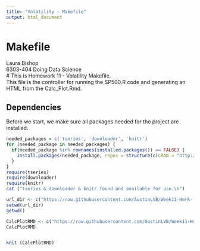 ```yaml
---
title: "Volatility - Makefile"
output: html_document
---
```


# Makefile
Laura Bishop<br/>
6303-404 Doing Data Science<br/>
# This is Homework 11 - Volatility Makefile.<br/>
This file is the controller for running the SP500.R code and generating an HTML from the Calc_Plot.Rmd. <br/>


## Dependencies
Before we start, we make sure all packages needed for the project are installed.

```r
needed_packages = c('tseries', 'downloader', 'knitr')
for (needed_package in needed_packages) {
  if(needed_package %in% rownames(installed.packages()) == FALSE) {
    install.packages(needed_package, repos = structure(c(CRAN = "http://cran.r-project.org")))
  }
}
require(tseries)
require(downloader)
require(knitr)
cat ("tseries & downloader & knitr found and available for use.\n")

url_dir <- c("https://raw.githubusercontent.com/AustinLVB/Week11-Hmrk---LVB/master")
setwd(url_dir)
getwd()

CalcPlotRMD <- c("https://raw.githubusercontent.com/AustinLVB/Week11-Hmrk---LVB/master/Calc_Plot.Rmd")
CalcPlotRMD


knit (CalcPlotRMD)
```
